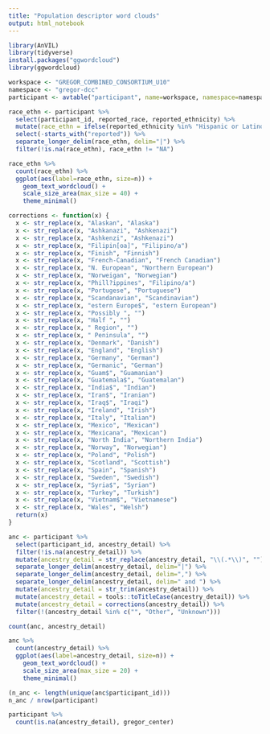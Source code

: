```yaml
---
title: "Population descriptor word clouds"
output: html_notebook
---
```


```r
library(AnVIL)
library(tidyverse)
install.packages("ggwordcloud")
library(ggwordcloud)
```

```r
workspace <- "GREGOR_COMBINED_CONSORTIUM_U10"
namespace <- "gregor-dcc"
participant <- avtable("participant", name=workspace, namespace=namespace)
```

```r
race_ethn <- participant %>%
  select(participant_id, reported_race, reported_ethnicity) %>%
  mutate(race_ethn = ifelse(reported_ethnicity %in% "Hispanic or Latino", paste(reported_race, reported_ethnicity, sep="|"), reported_race)) %>%
  select(-starts_with("reported")) %>%
  separate_longer_delim(race_ethn, delim="|") %>%
  filter(!is.na(race_ethn), race_ethn != "NA")
```

```r
race_ethn %>%
  count(race_ethn) %>%
  ggplot(aes(label=race_ethn, size=n)) + 
    geom_text_wordcloud() +
    scale_size_area(max_size = 40) +
    theme_minimal()
```




```r
corrections <- function(x) {
  x <- str_replace(x, "Alaskan", "Alaska")
  x <- str_replace(x, "Ashkanazi", "Ashkenazi")
  x <- str_replace(x, "Ashkenzi", "Ashkenazi")
  x <- str_replace(x, "Filipin[oa]", "Filipino/a")
  x <- str_replace(x, "Finish", "Finnish")
  x <- str_replace(x, "French-Canadian", "French Canadian")
  x <- str_replace(x, "N. European", "Northern European")
  x <- str_replace(x, "Norweigan", "Norwegian")
  x <- str_replace(x, "Phill?ippines", "Filipino/a")
  x <- str_replace(x, "Portugese", "Portuguese")
  x <- str_replace(x, "Scandanavian", "Scandinavian")
  x <- str_replace(x, "estern Europe$", "estern European")
  x <- str_replace(x, "Possibly ", "")
  x <- str_replace(x, "Half ", "")
  x <- str_replace(x, " Region", "")
  x <- str_replace(x, " Peninsula", "")
  x <- str_replace(x, "Denmark", "Danish")
  x <- str_replace(x, "England", "English")
  x <- str_replace(x, "Germany", "German")
  x <- str_replace(x, "Germanic", "German")
  x <- str_replace(x, "Guam$", "Guamanian")
  x <- str_replace(x, "Guatemala$", "Guatemalan")
  x <- str_replace(x, "India$", "Indian")
  x <- str_replace(x, "Iran$", "Iranian")
  x <- str_replace(x, "Iraq$", "Iraqi")
  x <- str_replace(x, "Ireland", "Irish")
  x <- str_replace(x, "Italy", "Italian")
  x <- str_replace(x, "Mexico", "Mexican")
  x <- str_replace(x, "Mexicana", "Mexican")
  x <- str_replace(x, "North India", "Northern India")
  x <- str_replace(x, "Norway", "Norwegian")
  x <- str_replace(x, "Poland", "Polish")
  x <- str_replace(x, "Scotland", "Scottish")
  x <- str_replace(x, "Spain", "Spanish")
  x <- str_replace(x, "Sweden", "Swedish")
  x <- str_replace(x, "Syria$", "Syrian")
  x <- str_replace(x, "Turkey", "Turkish")
  x <- str_replace(x, "Vietnam$", "Vietnamese")
  x <- str_replace(x, "Wales", "Welsh")
  return(x)
}

anc <- participant %>%
  select(participant_id, ancestry_detail) %>%
  filter(!is.na(ancestry_detail)) %>%
  mutate(ancestry_detail = str_replace(ancestry_detail, "\\(.*\\)", "")) %>%
  separate_longer_delim(ancestry_detail, delim="|") %>%
  separate_longer_delim(ancestry_detail, delim=",") %>%
  separate_longer_delim(ancestry_detail, delim=" and ") %>%
  mutate(ancestry_detail = str_trim(ancestry_detail)) %>%
  mutate(ancestry_detail = tools::toTitleCase(ancestry_detail)) %>%
  mutate(ancestry_detail = corrections(ancestry_detail)) %>%
  filter(!(ancestry_detail %in% c("", "Other", "Unknown")))
```

```r
count(anc, ancestry_detail)
```

```r
anc %>%
  count(ancestry_detail) %>%
  ggplot(aes(label=ancestry_detail, size=n)) + 
    geom_text_wordcloud() +
    scale_size_area(max_size = 20) +
    theme_minimal()
```


```r
(n_anc <- length(unique(anc$participant_id)))
n_anc / nrow(participant)
```


```r
participant %>%
  count(is.na(ancestry_detail), gregor_center)
```
